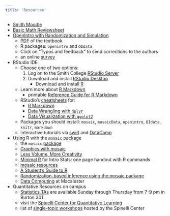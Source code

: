 ```yaml
---
title: 'Resources'
---
```


* [Smith Moodle](http://moodle.smith.edu)
* [Basic Math Reviewsheet](Basic Math Review.pdf)
* [OpenIntro with Randomization and Simulation](http://www.openintro.org/stat/index.php?stat_book=isrs)
    + [PDF](http://www.openintro.org/download.php?file=isrs1&referrer=/stat/textbook.php) of the textbook
    + R packages: `openintro` and `OIdata`
    + Click on "Typos and feedback" to send corrections to the authors
    + an online [survey](https://docs.google.com/a/smith.edu/forms/d/1BNFNwpQUEqVG0ESisZlNI4u85IvojvqpmP8fyb1rwZw/viewform)
* RStudio IDE
    + Choose one of two options:
        1. Log on to the Smith College [RStudio Server](http://rstudio.smith.edu:8787)
        2. Download and install [RStudio Desktop](http://www.rstudio.com/products/rstudio/)
            + Download and install [R](http://cran.us.r-project.org/)
    + Learn more about [R Markdown](http://rmarkdown.rstudio.com/)
        + printable [Reference Guide for R Markdown](https://www.rstudio.com/wp-content/uploads/2015/02/rmarkdown-cheatsheet.pdf)
    + RStudio's [cheatsheets](http://www.rstudio.com/resources/cheatsheets/) for:
        + [R Markdown](https://www.rstudio.com/wp-content/uploads/2016/03/rmarkdown-cheatsheet-2.0.pdf)
        + [Data Wrangling with `dplyr`](https://www.rstudio.com/wp-content/uploads/2015/02/data-wrangling-cheatsheet.pdf)
        + [Data Visualization with `ggplot2`](https://www.rstudio.com/wp-content/uploads/2015/12/ggplot2-cheatsheet-2.0.pdf)
    + Packages you should install: `mosaic`, `mosaicData`, `openintro`, `OIdata`, `knitr`, `markdown`
    + Interactive tutorials via [swirl](http://swirlstats.com/students.html) and [DataCamp](https://www.datacamp.com/)
* Using R with the `mosaic` package 
    + the `mosaic` [package](http://cran.r-project.org/web/packages/mosaic/index.html)
    + [Graphics with mosaic](https://cran.r-project.org/web/packages/mosaic/vignettes/GraphicsWithMosaic.html)
    + [Less Volume, More Creativity](https://cran.r-project.org/web/packages/mosaic/vignettes/LessVolume-MoreCreativity.html)
    + [Minimal R](https://cran.r-project.org/web/packages/mosaic/vignettes/MinimalR.pdf) for Intro Stats: one page handout with R commands
    + [mosaic resources](https://cran.r-project.org/web/packages/mosaic/vignettes/mosaic-resources.html)
    + [A Student's Guide to R](https://github.com/ProjectMOSAIC/LittleBooks/raw/master/StudentGuide/MOSAIC-StudentGuide.pdf)
    + [Randomization-based inference using the mosaic package](https://cran.r-project.org/web/packages/mosaic/vignettes/Resampling.pdf)
    + [Data Computing](http://data-computing.org/) at Macalester
* Quantitative Resources on campus
    + [Statistics TAs](http://www.smith.edu/qlc/tutoring.html#S2) are available Sunday through Thursday from 7-9 pm in Burton 301
    + visit the [Spinelli Center for Quantitative Learning](http://www.smith.edu/qlc/)
    + list of [single-topic workshops](http://www.smith.edu/qlc/workshop_single_topics.html) hosted by the Spinelli Center


